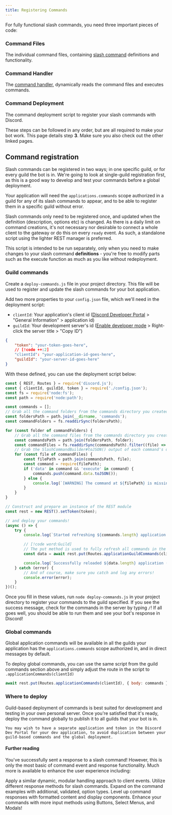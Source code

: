 ```yaml
---
title: Registering Commands
---
```



For fully functional slash commands, you need three important pieces of code:

<Steps>
<Step>

### Command Files

The individual command files, containing [slash command](/guide/legacy/app-creation/creating-commands) definitions and functionality.

</Step>
<Step>

### Command Handler

The [command handler](/guide/legacy/app-creation/handling-commands), dynamically reads the command files and executes commands.

</Step>
<Step>

### Command Deployment

The command deployment script to register your slash commands with Discord.

</Step>
</Steps>

These steps can be followed in any order, but are all required to make your bot work. This page details step **3**. Make sure you also check out the other linked pages.

## Command registration

Slash commands can be registered in two ways; in one specific guild, or for every guild the bot is in. We're going to look at single-guild registration first, as this is a good way to develop and test your commands before a global deployment.

Your application will need the `applications.commands` scope authorized in a guild for any of its slash commands to appear, and to be able to register them in a specific guild without error.

Slash commands only need to be registered once, and updated when the definition (description, options etc) is changed. As there is a daily limit on command creations, it's not necessary nor desirable to connect a whole client to the gateway or do this on every `ready` event. As such, a standalone script using the lighter REST manager is preferred.

This script is intended to be run separately, only when you need to make changes to your slash command **definitions** - you're free to modify parts such as the execute function as much as you like without redeployment.

### Guild commands

Create a `deploy-commands.js` file in your project directory. This file will be used to register and update the slash commands for your bot application.

Add two more properties to your `config.json` file, which we'll need in the deployment script:

- `clientId`: Your application's client id ([Discord Developer Portal](https://discord.com/developers/applications) > "General Information" > application id)
- `guildId`: Your development server's id ([Enable developer mode](https://support.discord.com/hc/en-us/articles/206346498) > Right-click the server title > "Copy ID")

```json title="config.json"
{
	"token": "your-token-goes-here",
	// [!code ++:2]
	"clientId": "your-application-id-goes-here",
	"guildId": "your-server-id-goes-here"
}
```

With these defined, you can use the deployment script below:

```js title="deploy-commands.js" lineNumbers
const { REST, Routes } = require('discord.js');
const { clientId, guildId, token } = require('./config.json');
const fs = require('node:fs');
const path = require('node:path');

const commands = [];
// Grab all the command folders from the commands directory you created earlier
const foldersPath = path.join(__dirname, 'commands');
const commandFolders = fs.readdirSync(foldersPath);

for (const folder of commandFolders) {
	// Grab all the command files from the commands directory you created earlier
	const commandsPath = path.join(foldersPath, folder);
	const commandFiles = fs.readdirSync(commandsPath).filter((file) => file.endsWith('.js'));
	// Grab the SlashCommandBuilder#toJSON() output of each command's data for deployment
	for (const file of commandFiles) {
		const filePath = path.join(commandsPath, file);
		const command = require(filePath);
		if ('data' in command && 'execute' in command) {
			commands.push(command.data.toJSON());
		} else {
			console.log(`[WARNING] The command at ${filePath} is missing a required "data" or "execute" property.`);
		}
	}
}

// Construct and prepare an instance of the REST module
const rest = new REST().setToken(token);

// and deploy your commands!
(async () => {
	try {
		console.log(`Started refreshing ${commands.length} application (/) commands.`);

		// [!code word:Guild]
		// The put method is used to fully refresh all commands in the guild with the current set
		const data = await rest.put(Routes.applicationGuildCommands(clientId, guildId), { body: commands });

		console.log(`Successfully reloaded ${data.length} application (/) commands.`);
	} catch (error) {
		// And of course, make sure you catch and log any errors!
		console.error(error);
	}
})();
```

Once you fill in these values, run `node deploy-commands.js` in your project directory to register your commands to the guild specified. If you see the success message, check for the commands in the server by typing `/`! If all goes well, you should be able to run them and see your bot's response in Discord!

### Global commands

Global application commands will be available in all the guilds your application has the `applications.commands` scope authorized in, and in direct messages by default.

To deploy global commands, you can use the same script from the guild commands section above and simply adjust the route in the script to `.applicationCommands(clientId)`

```js {2}
await rest.put(Routes.applicationCommands(clientId), { body: commands });
```

### Where to deploy

<Callout>
    Guild-based deployment of commands is best suited for development and testing in your own personal server. Once you're satisfied that it's ready, deploy the command globally to publish it to all guilds that your bot is in.

    You may wish to have a separate application and token in the Discord Dev Portal for your dev application, to avoid duplication between your guild-based commands and the global deployment.

</Callout>

#### Further reading

You've successfully sent a response to a slash command! However, this is only the most basic of command event and response functionality. Much more is available to enhance the user experience including:

<Cards>
	<Card title="Event Handling" href="/guide/legacy/app-creation/handling-events">
		Apply a similar dynamic, modular handling approach to client events.
	</Card>
	<Card title="Response Methods" href="/guide/legacy/slash-commands/response-methods">
		Utilize different response methods for slash commands.
	</Card>
	<Card title="Advanced Command Creation" href="/guide/legacy/slash-commands/advanced-creation">
		Expand on the command examples with additional, validated, option types.
	</Card>
	<Card title="Display Components" href="/guide/legacy/popular-topics/display-components">
		Level up command responses with formatted content and display components.
	</Card>
	<Card title="Interactive Components" href="/guide/legacy/popular-topics/interactive-components/action-rows">
		Enhance your commands with more input methods using Buttons, Select Menus, and Modals!
	</Card>
</Cards>
